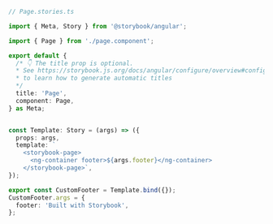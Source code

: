 ```ts
// Page.stories.ts

import { Meta, Story } from '@storybook/angular';

import { Page } from './page.component';

export default {
  /* 👇 The title prop is optional.
  * See https://storybook.js.org/docs/angular/configure/overview#configure-story-loading
  * to learn how to generate automatic titles
  */
  title: 'Page',
  component: Page,
} as Meta;


const Template: Story = (args) => ({
  props: args,
  template: `
    <storybook-page>
      <ng-container footer>${args.footer}</ng-container>
    </storybook-page>`,
});

export const CustomFooter = Template.bind({});
CustomFooter.args = {
  footer: 'Built with Storybook',
};
```